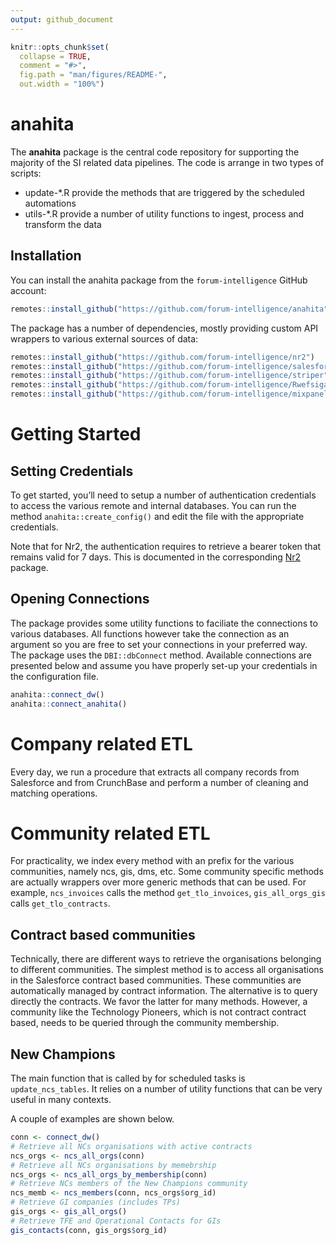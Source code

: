 ```yaml
---
output: github_document
---
```


<!-- README.md is generated from README.Rmd. Please edit that file -->
<!-- badges: start -->
<!-- badges: end -->

```r
knitr::opts_chunk$set(
  collapse = TRUE,
  comment = "#>",
  fig.path = "man/figures/README-",
  out.width = "100%")
```

# anahita

The **anahita** package is the central code repository for supporting the majority of the SI related data pipelines. The code is arrange in two types
of scripts:

* update-*.R provide the methods that are triggered by the scheduled automations
* utils-*.R provide a number of utility functions to ingest, process and transform the data

## Installation

You can install the anahita package from the `forum-intelligence` GitHub account:

```r
remotes::install_github("https://github.com/forum-intelligence/anahita")
```

The package has a number of dependencies, mostly providing custom API wrappers to various external sources of data:

```r
remotes::install_github("https://github.com/forum-intelligence/nr2")
remotes::install_github("https://github.com/forum-intelligence/salesforcer")
remotes::install_github("https://github.com/forum-intelligence/striper")
remotes::install_github("https://github.com/forum-intelligence/Rwefsigapi")
remotes::install_github("https://github.com/forum-intelligence/mixpanel")
```

# Getting Started

## Setting Credentials 

To get started, you'll need to setup a number of authentication credentials to access the various remote and internal databases. You can
run the method `anahita::create_config()` and edit the file with the appropriate credentials.

Note that for Nr2, the authentication requires to retrieve a bearer token that remains valid for 7 days. This is documented 
in the corresponding [Nr2](https://github.com/forum-intelligence/nr2) package.

## Opening Connections

The package provides some utility functions to faciliate the connections to various databases. All functions
however take the connection as an argument so you are free to set your connections in your preferred way. The package uses
the `DBI::dbConnect` method. Available connections are presented below and assume you have properly set-up your credentials 
in the configuration file.

```r
anahita::connect_dw()
anahita::connect_anahita()
```

# Company related ETL

Every day, we run a procedure that extracts all company records from Salesforce and from CrunchBase and perform a number
of cleaning and matching operations.

# Community related ETL

For practicality, we index every method with an prefix for the various communities, namely ncs, gis, dms, etc. Some 
community specific methods are actually wrappers over more generic methods that can be used. For example, 
`ncs_invoices` calls the method `get_tlo_invoices`, `gis_all_orgs_gis` calls `get_tlo_contracts`.

## Contract based communities

Technically, there are different ways to retrieve the organisations belonging to different communities. The simplest method
is to access all organisations in the Salesforce contract based communities. These communities are automatically managed by
contract information. The alternative is to query directly the contracts. We favor the latter for many methods. However, a
community like the Technology Pioneers, which is not contract contract based, needs to be queried through the community 
membership.

## New Champions

The main function that is called by for scheduled tasks is `update_ncs_tables`. It relies on a number of utility functions
that can be very useful in many contexts.

A couple of examples are shown below.

```r
conn <- connect_dw()
# Retrieve all NCs organisations with active contracts
ncs_orgs <- ncs_all_orgs(conn)
# Retrieve all NCs organisations by memebrship
ncs_orgs <- ncs_all_orgs_by_membership(conn)
# Retrieve NCs members of the New Champions community
ncs_memb <- ncs_members(conn, ncs_orgs$org_id)
# Retrieve GI companies (includes TPs)
gis_orgs <- gis_all_orgs()
# Retrieve TFE and Operational Contacts for GIs
gis_contacts(conn, gis_orgs$org_id)
```